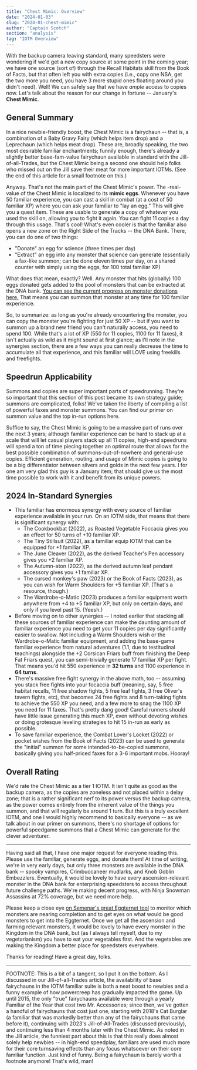 ```yaml
---
title: "Chest Mimic: Overview"
date: "2024-01-03"
slug: "2024-01-chest-mimic"
author: "Captain Scotch"
section: "analysis"
tag: "IOTM Overview"
---
```

With the backup camera leaving standard, many speedsters were wondering if we'd get a new copy source at some point in the coming year; we have one source (sort of) through the Recall Habitats skill from the Book of Facts, but that often left you with extra copies (i.e., copy one NSA, get the two more you need, you have 3 more stupid ones floating around you didn't need). Well! We can safely say that we have *ample* access to copies now. Let's talk about the reason for our change in fortune -- January's **Chest Mimic**.

## General Summary

In a nice newbie-friendly boost, the Chest Mimic is a fairychaun -- that is, a combination of a Baby Gravy Fairy (which helps item drop) and a Leprechaun (which helps meat drop). These are, broadly speaking, the two most desirable familiar enchantments; funnily enough, there's already a slightly better base-fam-value fairychaun available in standard with the Jill-of-all-Trades, but the Chest Mimic being a second one should help folks who missed out on the Jill save their meat for more important IOTMs. (See the end of this article for a small footnote on this.)

Anyway. That's not the main part of the Chest Mimic's power. The -real- value of the Chest Mimic is localized to its **mimic eggs**. Whenever you have 50 familiar experience, you can cast a skill in combat (at a cost of 50 familiar XP) where you can ask your familiar to "lay an egg." This will give you a quest item. These are usable to generate a copy of whatever you used the skill on, allowing you to fight it again. You can fight 11 copies a day through this usage. That's cool! What's even cooler is that the familiar also opens a new zone on the Right Side of the Tracks -- the DNA Bank. There, you can do one of two things:

- "Donate" an egg for science (three times per day)
- "Extract" an egg into any monster that science can generate (essentially a fax-like summon; can be done eleven times per day, on a shared counter with simply using the eggs, for 100 total familiar XP)

What does that mean, exactly? Well. Any monster that hits (globally) 100 eggs donated gets added to the pool of monsters that can be extracted at the DNA bank. [You can see the current progress on monster donations here.](https://semenar.am/kol/eggnet_monitor/) That means you can summon that monster at any time for 100 familiar experience. 

So, to summarize: as long as you're already encountering the monster, you can copy the monster you're fighting for just 50 XP -- but if you want to summon up a brand new friend you can't naturally access, you need to spend 100. While that's a lot of XP (550 for 11 copies, 1100 for 11 faxes), it isn't actually as wild as it might sound at first glance; as I'll note in the synergies section, there are a few ways you can really decrease the time to accumulate all that experience, and this familiar will LOVE using freekills and freefights.

## Speedrun Applicability

Summons and copies are super important parts of speedrunning. They're so important that this section of this post became its own strategy guide; summons are complicated, folks! We've taken the liberty of compiling a list of powerful faxes and monster summons. You can find <Link to="/analysis/faxes-and-summons/">our primer on summon value and the top in-run options here</Link>.

Suffice to say, the Chest Mimic is going to be a massive part of runs over the next 3 years; although familiar experience can be hard to stack up at a scale that will let casual players stack up all 11 copies, high-end speedruns will spend a ton of time piecing together an optimal route that allows for the best possible combination of summons-out-of-nowhere and general-use copies. Efficient generation, routing, and usage of Mimic copies is going to be a big differentiator between silvers and golds in the next few years. I for one am very glad this guy is a January item; that should give us the most time possible to work with it and benefit from its unique powers.

## 2024 In-Standard Synergies

- This familiar has enormous synergy with every source of familiar experience available in your run. On an IOTM side, that means that there is significant synergy with:
    - The Cookbookbat (2022), as Roasted Vegetable Foccacia gives you an effect for 50 turns of +10 familiar XP.
    - The Tiny Stillsuit (2022), as a familiar equip IOTM that can be equipped for +1 familiar XP.
    - The June Cleaver (2022), as the derived Teacher's Pen accessory gives you +2 familiar XP.
    - The Autumn-aton (2022), as the derived autumn leaf pendant accessory gives you +1 familiar XP.
    - The cursed monkey's paw (2023) or the Book of Facts (2023), as you can wish for Warm Shoulders for +5 familiar XP. (That's a resource, though.)
    - The Wardrobe-o-Matic (2023) produces a familiar equipment worth anywhere from +4 to +5 familiar XP, but only on certain days, and only if you level past 15. (Yeesh.)
- Before moving on to other synergies -- I noted earlier that stacking all these sources of familiar experience can make the daunting amount of familiar experience you need to get your 11 copies per day significantly easier to swallow. Not including a Warm Shoulders wish or the Wardrobe-o-Matic familiar equipment, and adding the base-game familiar experience from natural adventures (1.1, due to testitudinal teachings) alongside the +2 Corsican Friars buff from finishing the Deep Fat Friars quest, you can semi-trivially generate 17 familiar XP per fight. That means you'd hit 550 experience in **32 turns** and 1100 experience in **64 turns**. 
- There's massive free fight synergy in the above math, too -- assuming you stack free fights into your focaccia buff (meaning, say, 5 free habitat recalls, 11 free shadow fights, 5 free leaf fights, 3 free Oliver's tavern fights, etc), that becomes 24 free fights and 8 turn-taking fights to achieve the 550 XP you need, and a few more to snag the 1100 XP you need for 11 faxes. That's pretty dang good! Careful runners should have little issue generating this much XP, even without devoting wishes or doing grotesque leveling strategies to hit 15 in-run as early as possible.
- To save familiar experience, the Combat Lover's Locket (2022) or pocket wishes from the Book of Facts (2023) can be used to generate the "initial" summon for some intended-to-be-copied summons, basically giving you half-priced faxes for a 3-6 important mobs. Hooray!

## Overall Rating

We'd rate the Chest Mimic as a tier 1 IOTM. It isn't quite as good as the backup camera, as the copies are zoneless and not placed within a delay zone; that is a rather significant nerf to its power versus the backup camera, as the power comes entirely from the inherent value of the things you summon, and that will regularly be around 1 turn. But this is a truly excellent IOTM, and one I would highly recommend to basically everyone -- as we talk about in <Link to="/analysis/faxes-and-summons/">our primer on summons</Link>, there's no shortage of options for powerful speedgame summons that a Chest Mimic can generate for the clever adventurer.

--- 

Having said all that, I have one major request for everyone reading this. Please use the familiar, generate eggs, and donate them! At time of writing, we're in very early days, but only three monsters are available in the DNA bank -- spooky vampires, Crimbuccaneer mudlarks, and Knob Goblin Embezzlers. Eventually, it would be lovely to have every ascension-relevant monster in the DNA bank for enterprising speedsters to access throughout future challenge paths. We're making decent progress, with Ninja Snowman Assassins at 72% coverage, but we need more help. 

Please keep a close eye [on Semenar's great Eggternet tool](https://semenar.am/kol/eggnet_monitor/) to monitor which monsters are nearing completion and to get eyes on what would be good monsters to get into the Eggternet. Once we get all the ascension and farming relevant monsters, it would be lovely to have every monster in the Kingdom in the DNA bank, but (as I always tell myself, due to my vegetarianism) you have to eat your vegetables first. And the vegetables are making the Kingdom a better place for speedsters everywhere.

Thanks for reading! Have a great day, folks.

---

FOOTNOTE: This is a bit of a tangent, so I put it on the bottom. As I discussed in our <Link to="/analysis/2023-10-jill/">Jill-of-all-Trades article</Link>, the availability of base fairychauns in the IOTM familiar suite is both a neat boost to newbies and a funny example of how powercreep has gradually impacted the game. Up until 2015, the only "true" fairychauns available were through a yearly Familiar of the Year that cost two Mr. Accessories; since then, we've gotten a handful of fairychauns that cost just one, starting with 2018's Cat Burglar (a familiar that was markedly better than any of the fairychauns that came before it), continuing with 2023's Jill-of-All-Trades (discussed previously), and continuing less than 4 months later with the Chest Mimic. As noted in the Jill article, the funniest part about this is that this really does almost solely help newbies -- in high-end speedplay, familiars are used much more for their core turnsaving effects than any focus whatsoever on their core familiar function. Just kind of funny. Being a fairychaun is barely worth a footnote anymore! That's wild, man!
